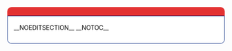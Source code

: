 <div style="clear: both;"></div> 
<div style=" 
  background:#E33131;
  border-radius:10px 10px 0 0;
  color:#F8F400; 
  padding:.2em;
  text-align:center;
  font-weight:bold;
  font-size: 100%;
  margin-bottom:0px;
  border-bottom:none">{{{1}}}</div>
<div style="
  background:#FFFFFF;
  border:1px solid #00247D;
  border-radius:0 0 10px 10px;
  color:black;
  display:block;
  vertical-align:top;
  margin-bottom:10px;
  padding:1em;
  margin-top:0em;
  padding-top:.3em;">
__NOEDITSECTION__ __NOTOC__